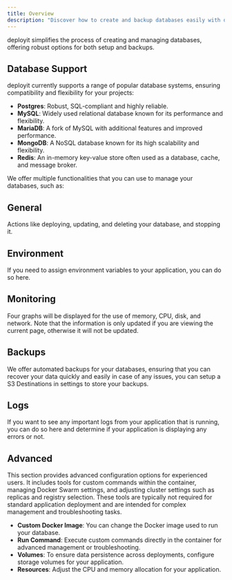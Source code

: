---
title: Overview
description: "Discover how to create and backup databases easily with deployit, supporting a variety of database systems."
---

deployit simplifies the process of creating and managing databases, offering robust options for both setup and backups.

## Database Support

deployit currently supports a range of popular database systems, ensuring compatibility and flexibility for your projects:

- **Postgres**: Robust, SQL-compliant and highly reliable.
- **MySQL**: Widely used relational database known for its performance and flexibility.
- **MariaDB**: A fork of MySQL with additional features and improved performance.
- **MongoDB**: A NoSQL database known for its high scalability and flexibility.
- **Redis**: An in-memory key-value store often used as a database, cache, and message broker.


We offer multiple functionalities that you can use to manage your databases, such as:

## General

Actions like deploying, updating, and deleting your database, and stopping it.

## Environment

If you need to assign environment variables to your application, you can do so here.

## Monitoring

Four graphs will be displayed for the use of memory, CPU, disk, and network. Note that the information is only updated if you are viewing the current page, otherwise it will not be updated.

## Backups

We offer automated backups for your databases, ensuring that you can recover your data quickly and easily in case of any issues, you can setup a S3 Destinations in settings to store your backups.


## Logs

If you want to see any important logs from your application that is running, you can do so here and determine if your application is displaying any errors or not.

## Advanced

This section provides advanced configuration options for experienced users. It includes tools for custom commands within the container, managing Docker Swarm settings, and adjusting cluster settings such as replicas and registry selection. These tools are typically not required for standard application deployment and are intended for complex management and troubleshooting tasks.

- **Custom Docker Image**: You can change the Docker image used to run your database.
- **Run Command**: Execute custom commands directly in the container for advanced management or troubleshooting.
- **Volumes**: To ensure data persistence across deployments, configure storage volumes for your application.
- **Resources**: Adjust the CPU and memory allocation for your application.
